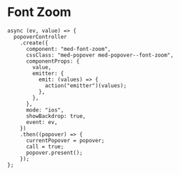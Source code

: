 
<Meta title="Components/Compositions/@OK Font Zoom (Font Size Range)/Usage" />

# Font Zoom

```
async (ev, value) => {
  popoverController
    .create({
      component: "med-font-zoom",
      cssClass: "med-popover med-popover--font-zoom",
      componentProps: {
        value,
        emitter: {
          emit: (values) => {
            action("emitter")(values);
          },
        },
      },
      mode: "ios",
      showBackdrop: true,
      event: ev,
    })
    .then((popover) => {
      currentPopover = popover;
      call = true;
      popover.present();
    });
};
```
